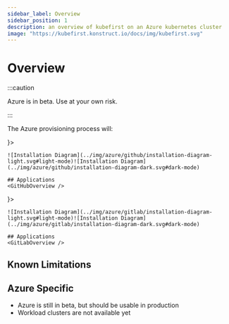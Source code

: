 ```yaml
---
sidebar_label: Overview
sidebar_position: 1
description: an overview of kubefirst on an Azure kubernetes cluster
image: "https://kubefirst.konstruct.io/docs/img/kubefirst.svg"
---
```



<div class="cloud_logo">
  <AzureLogo width="200px" alt="Azure Logo" />
</div>

# Overview

:::caution

Azure is in beta. Use at your own risk.

:::

The Azure provisioning process will:
<CommonProvisionProcess 
    firstitem="Create a Kubernetes management cluster in the Azure cloud."
    seconditem="Create three virtual workload clusters for each default environment (development, staging & production)."
/>

<Tabs groupId="git_provider" defaultValue="github" queryString>
  <TabItem attributes={{ className: styles.github }} value="github" label={ <GitHubLogo /> }>

    ![Installation Diagram](../img/azure/github/installation-diagram-light.svg#light-mode)![Installation Diagram](../img/azure/github/installation-diagram-dark.svg#dark-mode)

    ## Applications
    <GitHubOverview />

  </TabItem>
  <TabItem value="gitlab" attributes={{ className: styles.gitlab }} label={ <GitLabLogo /> }>

    ![Installation Diagram](../img/azure/gitlab/installation-diagram-light.svg#light-mode)![Installation Diagram](../img/azure/gitlab/installation-diagram-dark.svg#dark-mode)

    ## Applications
    <GitLabOverview />
  </TabItem>
</Tabs>

## Known Limitations

<KnownLimitations />

## Azure Specific

- Azure is still in beta, but should be usable in production
- Workload clusters are not available yet
